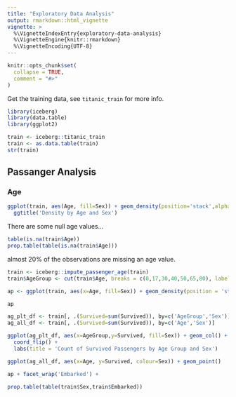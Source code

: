 ```yaml
---
title: "Exploratory Data Analysis"
output: rmarkdown::html_vignette
vignette: >
  %\VignetteIndexEntry{exploratory-data-analysis}
  %\VignetteEngine{knitr::rmarkdown}
  %\VignetteEncoding{UTF-8}
---
```


```r
knitr::opts_chunk$set(
  collapse = TRUE,
  comment = "#>"
)
```

Get the training data, see `titanic_train` for more info.

```r
library(iceberg)
library(data.table)
library(ggplot2)

train <- iceberg::titanic_train
train <- as.data.table(train)
str(train)
```

## Passanger Analysis

### Age

```r
ggplot(train, aes(Age, fill=Sex)) + geom_density(position='stack',alpha=0.5) +
  ggtitle('Density by Age and Sex')
```

There are some null age values...

```r
table(is.na(train$Age))
prop.table(table(is.na(train$Age)))
```

almost 20% of the observations are missing an age value.

```r
train <- iceberg::impute_passenger_age(train)
train$AgeGroup <- cut(train$Age, breaks = c(0,17,30,40,50,65,80), labels = c('<17','18-30','31-40','41-50','51-65','>=66'))

ap <- ggplot(train, aes(x=Age, fill=Sex)) + geom_density(position = 'stack', alpha=0.5)

ap
```

```r
ag_plt_df <- train[, .(Survived=sum(Survived)), by=c('AgeGroup','Sex')]
ag_all_df <- train[, .(Survived=sum(Survived)), by=c('Age','Sex')]

ggplot(ag_plt_df, aes(x=AgeGroup,y=Survived, fill=Sex)) + geom_col() +
  coord_flip() + 
  labs(title = 'Count of Survived Passengers by Age Group and Sex')

ggplot(ag_all_df, aes(x=Age, y=Survived, colour=Sex)) + geom_point()
```

```r
ap + facet_wrap('Embarked') +
  
prop.table(table(train$Sex,train$Embarked))
```
